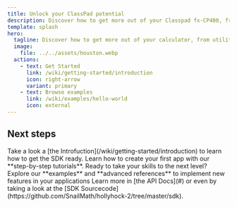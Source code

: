 ```yaml
---
title: Unlock your ClassPad potential
description: Discover how to get more out of your Classpad fx-CP400, from utilities crafting to game making !
template: splash
hero:
  tagline: Discover how to get more out of your calculator, from utilities crafting to game making !
  image:
    file: ../../assets/houston.webp
  actions:
    - text: Get Started
      link: /wiki/getting-started/introduction
      icon: right-arrow
      variant: primary
    - text: Browse examples
      link: /wiki/examples/hello-world
      icon: external
---
```



## Next steps

<CardGrid stagger>
	<Card title="Get the SDK ready" icon="pencil">
		Take a look a [the Introfuction](/wiki/getting-started/introduction) to learn how to get the SDK ready.
	</Card>
	<Card title="Create your first app" icon="add-document">
		Learn how to create your first app with our **step-by-step tutorials**.
	</Card>
	<Card title="Implement new features" icon="setting">
		Ready to take your skills to the next level? Explore our **examples** and **advanced references** to implement new features in your applications
	</Card>
	<Card title="Read the docs" icon="open-book">
		Learn more in [the API Docs](#) or even by taking a look at the [SDK Sourcecode](https://github.com/SnailMath/hollyhock-2/tree/master/sdk).
	</Card>
</CardGrid>
